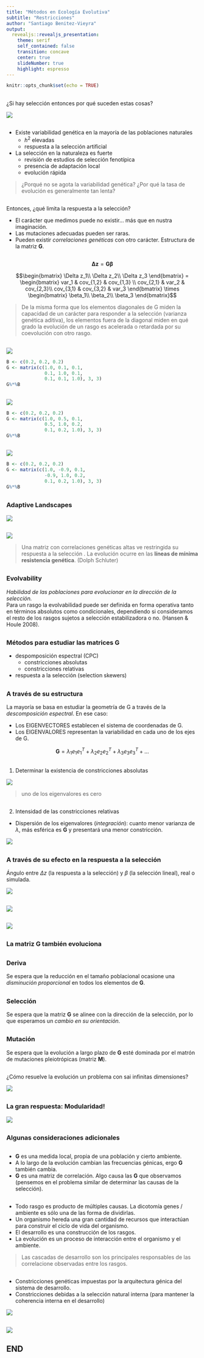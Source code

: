 ```yaml
---
title: "Métodos en Ecología Evolutiva"
subtitle: "Restricciones"
author: "Santiago Benitez-Vieyra"
output: 
  revealjs::revealjs_presentation:
    theme: serif
    self_contained: false
    transition: concave
    center: true
    slideNumber: true
    highlight: espresso
---
```


```r
knitr::opts_chunk$set(echo = TRUE)
```

## 

¿Si hay selección entonces por qué suceden estas cosas?   

![](images/restricciones1.png)

## 

* Existe variabilidad genética en la mayoría de las poblaciones naturales   
  + $h^2$ elevadas   
  + respuesta a la selección artificial   
* La selección en la naturaleza es fuerte   
  + revisión de estudios de selección fenotípica   
  + presencia de adaptación local   
  + evolución rápida   
  
> ¿Porqué no se agota la variabilidad genética? ¿Por qué la tasa de evolución es generalmente tan lenta?   
  
##

Entonces, ¿qué limita la respuesta a la selección?    

* El carácter que medimos puede no existir... más que en nustra imaginación.   
* Las mutaciones adecuadas pueden ser raras.   
* Pueden existir *correlaciones genéticas* con otro carácter. Estructura de la matriz **G**.   

##

$$\mathbf{\Delta z} = \mathbf{G} \boldsymbol{\beta}$$    

$$\begin{bmatrix}
\Delta z_1\\
\Delta z_2\\
\Delta z_3 
\end{bmatrix} = \begin{bmatrix}
var_1 & cov_{1,2}  & cov_{1,3} \\ 
cov_{2,1} & var_2  & cov_{2,3}\\ 
cov_{3,1} & cov_{3,2} & var_3
\end{bmatrix} \times \begin{bmatrix}
\beta_1\\
\beta_2\\
\beta_3 
\end{bmatrix}$$ 


> De la misma forma que los elementos diagonales de G miden la capacidad de un carácter para responder a la selección (varianza genética aditiva), los elementos fuera de la diagonal miden en qué grado la evolución de un rasgo es acelerada o retardada por su coevolución con otro rasgo.   

## 

![](images/G1.png)
```r
B <- c(0.2, 0.2, 0.2)
G <- matrix(c(1.0, 0.1, 0.1,
              0.1, 1.0, 0.1, 
              0.1, 0.1, 1.0), 3, 3)
G%*%B
```

##

![](images/G2.png)
```r
B <- c(0.2, 0.2, 0.2)
G <- matrix(c(1.0, 0.5, 0.1,
              0.5, 1.0, 0.2, 
              0.1, 0.2, 1.0), 3, 3)
G%*%B
```

##

![](images/G3.png)
```r
B <- c(0.2, 0.2, 0.2)
G <- matrix(c(1.0, -0.9, 0.1,
              -0.9, 1.0, 0.2, 
              0.1, 0.2, 1.0), 3, 3)
G%*%B
```

##

### Adaptive Landscapes

![](images/landscape.gif)

##

![](images/landscape2.png)

> Una matriz con correlaciones genéticas altas ve restringida su respuesta a la selección . La evolución ocurre en las **líneas de mínima resistencia genética**. (Dolph Schluter)   

##

### Evolvability   

*Habilidad de las poblaciones para evolucionar en la dirección de la selección.*   
Para un rasgo la evolvabilidad puede ser definida en forma operativa tanto en términos absolutos como condicionales, dependiendo si consideramos el resto de los
rasgos sujetos a selección estabilizadora o no. (Hansen & Houle 2008).   

## {data-background=#e1f4a2}   

### Métodos para estudiar las matrices **G**

* despomposición espectral  (CPC)   
  + constricciones absolutas   
  + constricciones relativas   
* respuesta a la selección (selection skewers)   

## 

### A través de su estructura   

La mayoría se basa en estudiar la geometría de G a través de la *descomposición espectral*. En ese caso:   

* Los EIGENVECTORES establecen el sistema de coordenadas de G.   
* Los EIGENVALORES representan la variabilidad en cada uno de los ejes
de G.   

$$\mathbf{G} = \lambda_1 e_1 e^T_1 + \lambda_2 e_2 e^T_2 + \lambda_3 e_3 e^T_3 + ...$$

##

1. Determinar la existencia de constricciones absolutas  

![](images/G3.png)

> uno de los eigenvalores es cero

## 

2. Intensidad de las constricciones relativas   

* Dispersión de los eigenvalores (*integración*): cuanto menor varianza de $\lambda$, más esférica es **G** y presentará una menor constricción.

![](images/disp_G.png)   

## 

### A través de su efecto en la respuesta a la selección

Ángulo entre $\Delta z$ (la respuesta a la selección) y $\beta$ (la selección lineal), real o simulada.   

![](images/skewer.png)  

## 

![](images/cpc.png)

##

![](images/skewers2.png)

## {data-background=#e1f4a2}   

### La matriz **G** también evoluciona

## 

### Deriva   

Se espera que la reducción en el tamaño poblacional ocasione una *disminución proporcional* en todos los elementos de **G**.   

##

### Selección   

Se espera que la matriz **G** se alinee con la dirección de la selección, por lo que esperamos un *cambio en su orientación*.   

##  

### Mutación 

Se espera que la evolución a largo plazo de **G** esté dominada por el matrón de mutaciones pleiotrópicas (matriz **M**).   

##  

¿Cómo resuelve la evolución un problema con sai infinitas dimensiones?   

![](images/microscopio.jpg)   

##  

### La gran respuesta: Modularidad!   

![](images/modularidad.png)   

## {data-background=#e1f4a2}   

### Algunas consideraciones adicionales   

## 

* **G** es una medida local, propia de una población y cierto ambiente.   
* A lo largo de la evolución cambian las frecuencias génicas, ergo **G** también cambia.   
* **G** es una matriz de correlación. Algo causa las **G** que observamos (pensemos en el problema similar de determinar las causas de la selección).   

##   

* Todo rasgo es producto de múltiples causas. La dicotomía genes / ambiente es sólo una de las forma de dividirlas.   
* Un organismo hereda una gran cantidad de recursos que interactúan para construir el ciclo de vida del organismo.   
* El desarrollo es una construcción de los rasgos.   
* La evolución es un proceso de interacción entre el organismo y el ambiente.   

> Las cascadas de desarrollo son los principales responsables de las correlacione observadas entre los rasgos.   

##  

* Constricciones genéticas impuestas por la arquitectura génica del sistema de desarrollo.   
* Constricciones debidas a la selección natural interna (para mantener la coherencia interna en el desarrollo)   

![](images/unicornio.png)   

## 

![](images/rinoceronte.png)   

## END 



